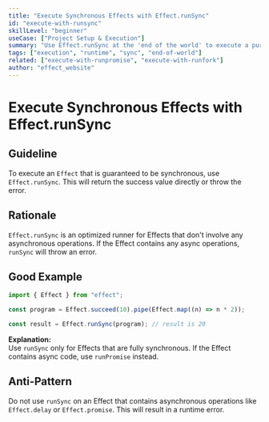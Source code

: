 ```yaml
---
title: "Execute Synchronous Effects with Effect.runSync"
id: "execute-with-runsync"
skillLevel: "beginner"
useCase: ["Project Setup & Execution"]
summary: "Use Effect.runSync at the 'end of the world' to execute a purely synchronous Effect and get its value directly."
tags: ["execution", "runtime", "sync", "end-of-world"]
related: ["execute-with-runpromise", "execute-with-runfork"]
author: "effect_website"
---
```


# Execute Synchronous Effects with Effect.runSync

## Guideline

To execute an `Effect` that is guaranteed to be synchronous, use
`Effect.runSync`. This will return the success value directly or throw the
error.

## Rationale

`Effect.runSync` is an optimized runner for Effects that don't involve any
asynchronous operations. If the Effect contains any async operations,
`runSync` will throw an error.

## Good Example

```typescript
import { Effect } from "effect";

const program = Effect.succeed(10).pipe(Effect.map((n) => n * 2));

const result = Effect.runSync(program); // result is 20
```

**Explanation:**  
Use `runSync` only for Effects that are fully synchronous. If the Effect
contains async code, use `runPromise` instead.

## Anti-Pattern

Do not use `runSync` on an Effect that contains asynchronous operations like
`Effect.delay` or `Effect.promise`. This will result in a runtime error.
